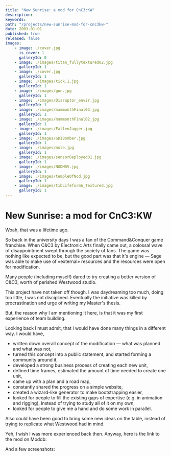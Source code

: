 ```yaml
---
title: "New Sunrise: a mod for CnC3:KW"
description:
keywords:
path: "/projects/new-sunrise-mod-for-cnc3kw-"
date: 2003-01-01
published: true
released: false
images:
    - image: ./cover.jpg
      is_cover: 1
      galleryId: 0
    - image: ./images/titan_fullytextured02.jpg
      galleryId: 1
    - image: ./cover.jpg
      galleryId: 1
    - image: ./images/tick.1.jpg
      galleryId: 1
    - image: ./images/gun.jpg
      galleryId: 1
    - image: ./images/Disruptor_envir.jpg
      galleryId: 1
    - image: ./images/mammonthFinal03.jpg
      galleryId: 1
    - image: ./images/mammonthFinal02.jpg
      galleryId: 1
    - image: ./images/FallenJagger.jpg
      galleryId: 1
    - image: ./images/GDIBomber.jpg
      galleryId: 1
    - image: ./images/mole.jpg
      galleryId: 1
    - image: ./images/sensorDeployed01.jpg
      galleryId: 1
    - image: ./images/NODMRV.jpg
      galleryId: 1
    - image: ./images/templeOfNod.jpg
      galleryId: 1
    - image: ./images/tibLifeformA_Textured.jpg
      galleryId: 1
---
```



# New Sunrise: a mod for CnC3:KW

<ProjectReleaseDate date={props.pageContext.frontmatter.date} released={false} />

Woah, that was a lifetime ago.

So back in the university days I was a fan of the Command&Conquer game franchise. When C&C3 by Electronic Arts finally came out, a colossal wave of disappointment swept through the society of fans.
The game was nothing like expected to be, but the good part was that it's engine &mdash; Sage was able to make use of &laquo;external&raquo; resources and the resources were open for modification.

Many people (including myself) dared to try creating a better version of C&C3, worth of perished Westwood studio.

This project have not taken off though. I was daydreaming too much, doing too little, I was not disciplined. Eventually the initiative was killed by procrastination and urge of writing my Master's thesis.

But, the reason why I am mentioning it here, is that it was my first experience of team building.

Looking back I must admit, that I would have done many things in a different way. I would have,

* written down overall concept of the modification &mdash; what was planned and what was not,
* turned this concept into a public statement, and started forming a community around it,
* developed a strong business process of creating each new unit,
* defined time frames, estimated the amount of time needed to create one unit,
* came up with a plan and a road map,
* constantly shared the progress on a simple website,
* created a wizard-like generator to make bootstrapping easier,
* looked for people to fill the existing gaps of expertise (e.g. in animation and rigging), instead of trying to study all of it on my own,
* looked for people to give me a hand and do some work in parallel.

Also could have been good to bring some new ideas on the table, instead of trying to replicate what Westwood had in mind.

Yeh, I wish I was more experienced back then. Anyway, here is the link to the mod on Moddb:

<ProjectLinks
    moddb="https://www.moddb.com/mods/a-new-sunrise"
/>

And a few screenshots:

<ProjectGallery galleryId={1} images={props.pageContext.frontmatter.images} />
